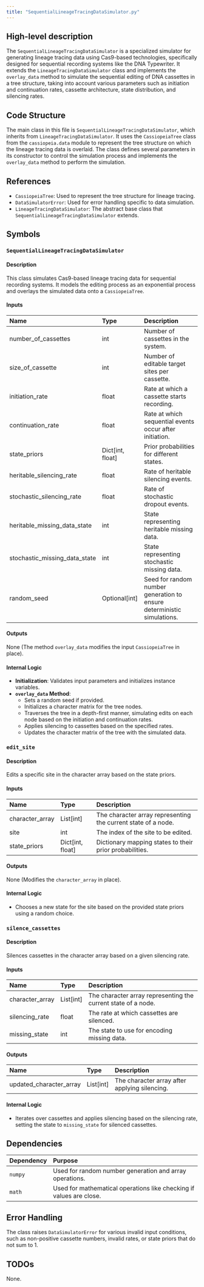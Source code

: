 ```yaml
---
title: "SequentialLineageTracingDataSimulator.py"
---
```


## High-level description

The `SequentialLineageTracingDataSimulator` is a specialized simulator for generating lineage tracing data using Cas9-based technologies, specifically designed for sequential recording systems like the DNA Typewriter. It extends the `LineageTracingDataSimulator` class and implements the `overlay_data` method to simulate the sequential editing of DNA cassettes in a tree structure, taking into account various parameters such as initiation and continuation rates, cassette architecture, state distribution, and silencing rates.

## Code Structure

The main class in this file is `SequentialLineageTracingDataSimulator`, which inherits from `LineageTracingDataSimulator`. It uses the `CassiopeiaTree` class from the `cassiopeia.data` module to represent the tree structure on which the lineage tracing data is overlaid. The class defines several parameters in its constructor to control the simulation process and implements the `overlay_data` method to perform the simulation.

## References

- `CassiopeiaTree`: Used to represent the tree structure for lineage tracing.
- `DataSimulatorError`: Used for error handling specific to data simulation.
- `LineageTracingDataSimulator`: The abstract base class that `SequentialLineageTracingDataSimulator` extends.

## Symbols

### `SequentialLineageTracingDataSimulator`
#### Description
This class simulates Cas9-based lineage tracing data for sequential recording systems. It models the editing process as an exponential process and overlays the simulated data onto a `CassiopeiaTree`.

#### Inputs
| Name | Type | Description |
|:-----|:-----|:------------|
| number_of_cassettes | int | Number of cassettes in the system. |
| size_of_cassette | int | Number of editable target sites per cassette. |
| initiation_rate | float | Rate at which a cassette starts recording. |
| continuation_rate | float | Rate at which sequential events occur after initiation. |
| state_priors | Dict[int, float] | Prior probabilities for different states. |
| heritable_silencing_rate | float | Rate of heritable silencing events. |
| stochastic_silencing_rate | float | Rate of stochastic dropout events. |
| heritable_missing_data_state | int | State representing heritable missing data. |
| stochastic_missing_data_state | int | State representing stochastic missing data. |
| random_seed | Optional[int] | Seed for random number generation to ensure deterministic simulations. |

#### Outputs
None (The method `overlay_data` modifies the input `CassiopeiaTree` in place).

#### Internal Logic
- **Initialization**: Validates input parameters and initializes instance variables.
- **`overlay_data` Method**: 
  - Sets a random seed if provided.
  - Initializes a character matrix for the tree nodes.
  - Traverses the tree in a depth-first manner, simulating edits on each node based on the initiation and continuation rates.
  - Applies silencing to cassettes based on the specified rates.
  - Updates the character matrix of the tree with the simulated data.

### `edit_site`
#### Description
Edits a specific site in the character array based on the state priors.

#### Inputs
| Name | Type | Description |
|:-----|:-----|:------------|
| character_array | List[int] | The character array representing the current state of a node. |
| site | int | The index of the site to be edited. |
| state_priors | Dict[int, float] | Dictionary mapping states to their prior probabilities. |

#### Outputs
None (Modifies the `character_array` in place).

#### Internal Logic
- Chooses a new state for the site based on the provided state priors using a random choice.

### `silence_cassettes`
#### Description
Silences cassettes in the character array based on a given silencing rate.

#### Inputs
| Name | Type | Description |
|:-----|:-----|:------------|
| character_array | List[int] | The character array representing the current state of a node. |
| silencing_rate | float | The rate at which cassettes are silenced. |
| missing_state | int | The state to use for encoding missing data. |

#### Outputs
| Name | Type | Description |
|:-----|:-----|:------------|
| updated_character_array | List[int] | The character array after applying silencing. |

#### Internal Logic
- Iterates over cassettes and applies silencing based on the silencing rate, setting the state to `missing_state` for silenced cassettes.

## Dependencies

| Dependency | Purpose |
|:-----------|:--------|
| `numpy` | Used for random number generation and array operations. |
| `math` | Used for mathematical operations like checking if values are close. |

## Error Handling

The class raises `DataSimulatorError` for various invalid input conditions, such as non-positive cassette numbers, invalid rates, or state priors that do not sum to 1.

## TODOs
None.